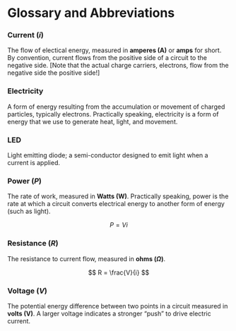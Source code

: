 # Glossary and Abbreviations {-}

### Current (*i*) {-}

The flow of electical energy, measured in **amperes (A)** or **amps** for short. By convention, current flows from the positive side of a circuit to the negative side.  [Note that the actual charge carriers, electrons, flow from the negative side the positive side!]

### Electricity {-}

A form of energy resulting from the accumulation or movement of charged particles, typically electrons.  Practically speaking, electricity is a form of energy that we use to generate heat, light, and movement.

### LED {-}

Light emitting diode; a semi-conductor designed to emit light when a current is applied.

### Power (*P*) {-}

The rate of work, measured in **Watts (W)**.  Practically speaking, power is the rate at which a circuit converts electrical energy to another form of energy (such as light).

$$
P = V i
$$

### Resistance (*R*) {-}

The resistance to current flow, measured in **ohms ($\Omega$)**.

$$
R = \frac{V}{i}
$$

### Voltage (*V*) {-}

The potential energy difference between two points in a circuit measured in **volts (V)**.  A larger voltage indicates a stronger "push" to drive electric current.
